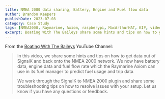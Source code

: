 ```yaml
---
title: NMEA 2000 data sharing, Battery, Engine and Fuel flow data
author: Brandon Keepers
publishDate: 2023-07-08
category: Case Study
tags: [NMEA2000, Raymarine, Axiom, raspberypi, MacArthurHAT, KIP, video]
excerpt: Boating With The Baileys share some hints and tips on how to get data out of SignalK and back onto the NMEA 2000 network to predict fuel usage and trip data.
---
```


From the [Boating With The Baileys](https://www.youtube.com/@BoatingwiththeBaileys) YouTube Channel:

> In this video, we share some hints and tips on how to get data out of SignalK and back onto the NMEA 2000 network. We now have battery data, engine data and fuel flow rate which the Raymarine Axiom can use in its fuel manager to predict fuel usage and trip data.
>
> We work through the SignalK to NMEA 2000 plugin and share some troubleshooting tips on how to resolve issues with your setup. Let us know if you have any questions or feedback.

<YouTube videoId="ZzthEYPri2I" />
